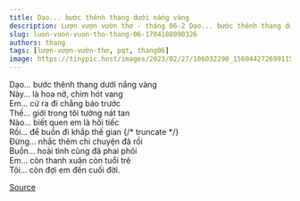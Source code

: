 ```yaml
---
title: Dạo... bước thênh thang dưới nắng vàng
description: Lượn vượn vườn thơ - tháng 06-2 Dạo... bước thênh thang dưới nắng vàng Này... là hoa nở, chim hót vang 
slug: luon-vuon-vuon-tho-thang-06-1704188090326
authors: thang
tags: [lượn-vượn-vườn-thơ, pqt, thang06]
image: https://tinypic.host/images/2023/02/27/106032290_156044272699115_6944559772114977106_n.th.jpg
---
```


Dạo... bước thênh thang dưới nắng vàng\
Này... là hoa nở, chim hót vang \
Em... cứ ra đi chẳng báo trước\
Thế... giới trong tôi tưởng nát tan\
Nào... biết quen em là hối tiếc \
Rồi... để buồn đi khắp thế gian
{/* truncate */}
\
Đừng... nhắc thêm chi chuyện đã rồi \
Buồn... hoài tình cũng đã phai phôi \
Em... còn thanh xuân còn tuổi trẻ \
Tôi... còn đợi em đến cuối đời.

[Source](https://www.facebook.com/ape.poem/posts/pfbid0quqN2DrYPMh9F5APRDWW6FqTiwRsdzMpZiGgYhEfBhg5DiSfL2e8KiyZVaiUehhgl)
